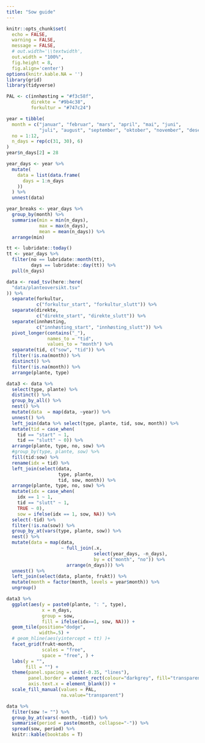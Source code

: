 ```yaml
---
title: "Sow guide"
---
```


```r
knitr::opts_chunk$set(
  echo = FALSE, 
  warning = FALSE, 
  message = FALSE,
  # out.width='\\textwidth', 
  out.width = "100%",
  fig.height = 8, 
  fig.align='center')
options(knitr.kable.NA = '')
library(grid)
library(tidyverse)

PAL <- c(innhøsting = "#f3c58f", 
         direkte = "#9b4c38", 
         forkultur = "#747c24")

year = tibble(
  month = c("januar", "februar", "mars", "april", "mai", "juni", 
            "juli", "august", "september", "oktober", "november", "desember"),
  no = 1:12,
  n_days = rep(c(31, 30), 6)
)
year$n_days[2] = 28

year_days <- year %>% 
  mutate(
    data = list(data.frame(
      days = 1:n_days
    ))
  ) %>% 
  unnest(data)

year_breaks <- year_days %>% 
  group_by(month) %>% 
  summarise(min = min(n_days), 
            max = max(n_days),
            mean = mean(n_days)) %>% 
  arrange(min)

tt <- lubridate::today()
tt <- year_days %>% 
  filter(no == lubridate::month(tt), 
         days == lubridate::day(tt)) %>%
  pull(n_days)

data <- read_tsv(here::here(
  "data/planteoversikt.tsv"
)) %>% 
  separate(forkultur,
           c("forkultur_start", "forkultur_slutt")) %>% 
  separate(direkte, 
           c("direkte_start", "direkte_slutt")) %>% 
  separate(innhøsting, 
           c("innhøsting_start", "innhøsting_slutt")) %>% 
  pivot_longer(contains("_"),
               names_to = "tid", 
               values_to = "month") %>% 
  separate(tid, c("sow", "tid")) %>% 
  filter(!is.na(month)) %>% 
  distinct() %>% 
  filter(!is.na(month)) %>% 
  arrange(plante, type)

data3 <- data %>% 
  select(type, plante) %>%
  distinct() %>% 
  group_by_all() %>% 
  nest() %>% 
  mutate(data  = map(data, ~year)) %>% 
  unnest() %>% 
  left_join(data %>% select(type, plante, tid, sow, month)) %>% 
  mutate(tid = case_when(
    tid == "start" ~ 1, 
    tid == "slutt" ~ 0)) %>% 
  arrange(plante, type, no, sow) %>% 
  #group_by(type, plante, sow) %>% 
  fill(tid:sow) %>% 
  rename(idx = tid) %>% 
  left_join(select(data, 
                   type, plante, 
                   tid, sow, month)) %>% 
  arrange(plante, type, no, sow) %>% 
  mutate(idx = case_when(
    idx == 1 ~ 1, 
    tid == "slutt" ~ 1,
    TRUE ~ 0),
    sow = ifelse(idx == 1, sow, NA)) %>% 
  select(-tid) %>% 
  filter(!is.na(sow)) %>% 
  group_by_at(vars(type, plante, sow)) %>% 
  nest() %>% 
  mutate(data = map(data,
                    ~ full_join(.x, 
                                select(year_days, -n_days), 
                                by = c("month", "no")) %>% 
                      arrange(n_days))) %>% 
  unnest() %>% 
  left_join(select(data, plante, frukt)) %>% 
  mutate(month = factor(month, levels = year$month)) %>% 
  ungroup()
```


```r
data3 %>% 
  ggplot(aes(y = paste0(plante, ": ", type), 
             x = n_days, 
             group = sow, 
             fill = ifelse(idx==1, sow, NA))) + 
  geom_tile(position="dodge", 
            width=.5) + 
  # geom_hline(aes(yintercept = tt) )+ 
  facet_grid(frukt~month,
             scales = "free",
             space = "free", ) +
  labs(y = "", 
       fill = "") +
  theme(panel.spacing = unit(-0.35, "lines"),
        panel.border = element_rect(colour="darkgrey", fill="transparent"),
        axis.text.x = element_blank()) +
  scale_fill_manual(values = PAL,
                    na.value="transparent")
```



```r
data %>%
  filter(sow != "") %>%
  group_by_at(vars(-month, -tid)) %>%
  summarise(period = paste(month, collapse="-")) %>%
  spread(sow, period) %>%
  knitr::kable(booktabs = T)
```
